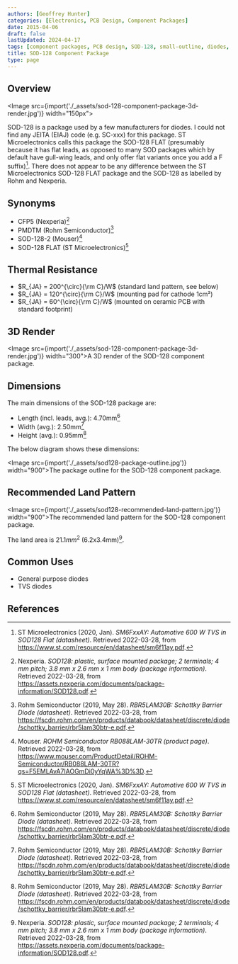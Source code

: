 ```yaml
---
authors: [Geoffrey Hunter]
categories: [Electronics, PCB Design, Component Packages]
date: 2015-04-06
draft: false
lastUpdated: 2024-04-17
tags: [component packages, PCB design, SOD-128, small-outline, diodes, PMDTM, CFP5, SOD-128 FLAT, Nexperia, Rohm Semiconductor, ST Microelectronics]
title: SOD-128 Component Package
type: page
---
```



## Overview

<Image src={import('./_assets/sod-128-component-package-3d-render.jpg')} width="150px"></Image>

SOD-128 is a package used by a few manufacturers for diodes. I could not find any JEITA (EIAJ) code (e.g. SC-xxx) for this package. ST Microelectronics calls this package the SOD-128 FLAT (presumably because it has flat leads, as opposed to many SOD packages which by default have gull-wing leads, and only offer flat variants once you add a F suffix)[^bib-st-sm6fxxay-ds]. There does not appear to be any difference between the ST Microelectronics SOD-128 FLAT package and the SOD-128 as labelled by Rohm and Nexperia.

## Synonyms

* CFP5 (Nexperia)[^bib-nexperia-sod-128]
* PMDTM (Rohm Semiconductor)[^bib-rohm-rbr5lam30b-ds]
* SOD-128-2 (Mouser)[^bib-mouser-rb088lam-30tr]
* SOD-128 FLAT (ST Microelectronics)[^bib-st-sm6fxxay-ds]

## Thermal Resistance

* $R_{JA} = 200^{\circ}{\rm C}/W$ (standard land pattern, see below)
* $R_{JA} = 120^{\circ}{\rm C}/W$ (mounting pad for cathode 1cm²)
* $R_{JA} = 60^{\circ}{\rm C}/W$ (mounted on ceramic PCB with standard footprint)

## 3D Render

<Image src={import('./_assets/sod-128-component-package-3d-render.jpg')} width="300">A 3D render of the SOD-128 component package.</Image>

## Dimensions

The main dimensions of the SOD-128 package are:

* Length (incl. leads, avg.): 4.70mm[^bib-rohm-rbr5lam30b-ds]
* Width (avg.): 2.50mm[^bib-rohm-rbr5lam30b-ds]
* Height (avg.): 0.95mm[^bib-rohm-rbr5lam30b-ds]

The below diagram shows these dimensions:

<Image src={import('./_assets/sod128-package-outline.jpg')} width="900">The package outline for the SOD-128 component package.</Image>

## Recommended Land Pattern

<Image src={import('./_assets/sod128-recommended-land-pattern.jpg')} width="900">The recommended land pattern for the SOD-128 component package.</Image>

The land area is $21.1mm^2$ (6.2x3.4mm)[^bib-nexperia-sod-128].

## Common Uses

* General purpose diodes
* TVS diodes

## References

[^bib-nexperia-sod-128]:  Nexperia. _SOD128: plastic, surface mounted package; 2 terminals; 4 mm pitch; 3.8 mm x 2.6 mm x 1 mm body (package information)_. Retrieved 2022-03-28, from https://assets.nexperia.com/documents/package-information/SOD128.pdf.
[^bib-mouser-rb088lam-30tr]:  Mouser. _ROHM Semiconductor RB088LAM-30TR (product page)_. Retrieved 2022-03-28, from https://www.mouser.com/ProductDetail/ROHM-Semiconductor/RB088LAM-30TR?qs=F5EMLAvA7IAOGmDi0yYqWA%3D%3D.
[^bib-rohm-rbr5lam30b-ds]:  Rohm Semiconductor (2019, May 28). _RBR5LAM30B: Schottky Barrier Diode (datasheet)_. Retrieved 2022-03-28, from https://fscdn.rohm.com/en/products/databook/datasheet/discrete/diode/schottky_barrier/rbr5lam30btr-e.pdf.
[^bib-st-sm6fxxay-ds]:  ST Microelectronics (2020, Jan). _SM6FxxAY: Automotive 600 W TVS in SOD128 Flat (datasheet)_. Retrieved 2022-03-28, from https://www.st.com/resource/en/datasheet/sm6f11ay.pdf.
